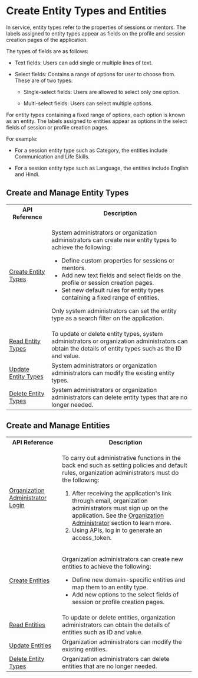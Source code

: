 
# Create Entity Types and Entities

In <PartialExample mentored /> service, entity types refer to the properties of sessions or mentors. The labels assigned to entity types appear as fields on the profile and session creation pages of the application.

The types of fields are as follows:

* Text fields: Users can add single or multiple lines of text.

* Select fields: Contains a range of options for user to choose from. These are of two types:

  * Single-select fields: Users are allowed to select only one option. 

  * Multi-select fields: Users can select multiple options.

For entity types containing a fixed range of options, each option is known as an entity. The labels assigned to entities appear as options in the select fields of session or profile creation pages.

For example:

  * For a session entity type such as Category, the entities include Communication and Life Skills.

  * For a session entity type such as Language, the entities include English and Hindi.

## Create and Manage Entity Types

<table>
  <tr>
    <th>API Reference</th>
    <th>Description</th>
  </tr>
  <tr>
    <td><a href="https://dev.elevate-apis.shikshalokam.org/mentoring/api-doc#tag/Entity-Type/paths/~1mentoring~1v1~1entity-type~1create/post">Create Entity Types</a></td>
    <td><p>System administrators or organization administrators can create new entity types to achieve the following:</p><ul><li>Define custom properties for sessions or mentors.</li><li>Add new text fields and select fields on the profile or session creation pages.</li><li>Set new default rules for entity types containing a fixed range of entities.</li></ul><p><Admonition type="note"><p>Only system administrators can set the entity type as a search filter on the application.</p></Admonition></p></td>
  </tr>
  <tr>
    <td><a href="https://dev.elevate-apis.shikshalokam.org/mentoring/api-doc#tag/Entity-Type/paths/~1mentoring~1v1~1entity-type~1read/get">Read Entity Types</a></td>
    <td>To update or delete entity types, system administrators or organization administrators can obtain the details of entity types such as the ID and value.</td>
  </tr>
    <tr>
    <td><a href="https://dev.elevate-apis.shikshalokam.org/mentoring/api-doc#tag/Entity-Type/paths/~1mentoring~1v1~1entity-type~1update~1%7Bid%7D/post">Update Entity Types</a></td>
    <td>System administrators or organization administrators can modify the existing entity types.</td>
  </tr>
    <tr>
    <td><a href="https://dev.elevate-apis.shikshalokam.org/mentoring/api-doc#tag/Entity-Type/paths/~1mentoring~1v1~1entity-type~1delete~1%7Bid%7D/delete">Delete Entity Types</a></td>
    <td>System administrators or organization administrators can delete entity types that are no longer needed.</td>
  </tr>
</table>

## Create and Manage Entities

<table>
  <tr>
    <th>API Reference</th>
    <th>Description</th>
  </tr>
    <tr>
    <td><a href="https://dev.elevate-apis.shikshalokam.org/user/api-doc#tag/User-APIs/paths/~1user~1v1~1account~1login/post">Organization Administrator Login</a></td>
    <td><p>To carry out administrative functions in the back end such as setting  policies and default rules, organization administrators must do the following:</p>
    <ol><li>After receiving the application's link through email, organization administrators must sign up on the application. See the <a href="aboutorganizationadministrator">Organization Administrator</a> section to learn more.</li><li>Using APIs, log in to generate an access_token.</li></ol></td>
  </tr>
  <tr>
    <td><a href="https://dev.elevate-apis.shikshalokam.org/mentoring/api-doc#tag/Entity/paths/~1mentoring~1v1~1entity~1create/post">Create Entities</a></td>
    <td><p>Organization administrators can create new entities to achieve the following:</p><ul><li>Define new domain-specific entities and map them to an entity type.</li><li>Add new options to the select fields of session or profile creation pages.</li></ul></td>
  </tr>
  <tr>
    <td><a href="https://dev.elevate-apis.shikshalokam.org/mentoring/api-doc#tag/Entity/paths/~1mentoring~1v1~1entity~1read~1%7Bid%7D/post">Read Entities</a></td>
    <td>To update or delete entities, organization administrators can obtain the details of entities such as ID and value.</td>
  </tr>
    <tr>
    <td><a href="https://dev.elevate-apis.shikshalokam.org/mentoring/api-doc#tag/Entity/paths/~1mentoring~1v1~1entity~1update~1%7Bid%7D/put">Update Entities</a></td>
    <td>Organization administrators can modify the existing entities.</td>
  </tr>
    <tr>
    <td><a href="https://dev.elevate-apis.shikshalokam.org/mentoring/api-doc#tag/Entity/paths/~1mentoring~1v1~1entity~1delete~1%7Bid%7D/delete">Delete Entity Types</a></td>
    <td>Organization administrators can delete entities that are no longer needed.</td>
  </tr>
</table>
